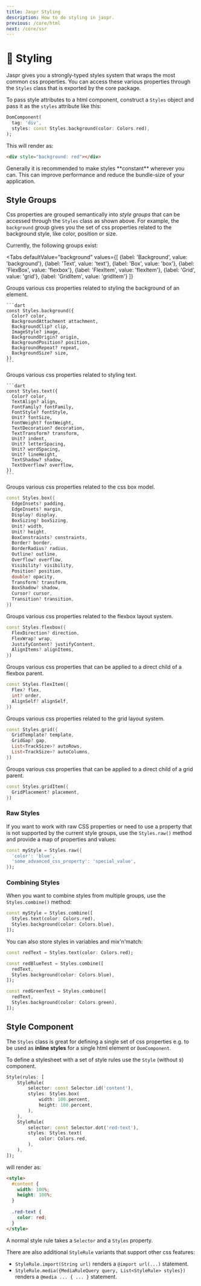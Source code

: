 ```yaml
---
title: Jaspr Styling
description: How to do styling in jaspr.
previous: /core/html
next: /core/ssr
---
```


# 🎨 Styling

Jaspr gives you a strongly-typed styles system that wraps the most common css properties. You can
access these various properties through the `Styles` class that is exported by the core package.

To pass style attributes to a html component, construct a `Styles` object and pass it as the `styles`
attribute like this:

```dart
DomComponent(
  tag: 'div',
  styles: const Styles.background(color: Colors.red),
);
```

This will render as:

```html
<div style="background: red"></div>
```

<Info>
Generally it is recommended to make styles **constant** wherever you can. This can improve performance 
and reduce the bundle-size of your application.
</Info>

## Style Groups

Css properties are grouped semantically into *style groups* that can be accessed through the `Styles` class as shown above.
For example, the `background` group gives you the set of css properties related to the background style, like color, position or size.

Currently, the following groups exist:

<Tabs defaultValue="background" values={[
        {label: 'Background', value: 'background'},
        {label: 'Text', value: 'text'},
        {label: 'Box', value: 'box'},
        {label: 'FlexBox', value: 'flexbox'},
        {label: 'FlexItem', value: 'flexItem'},
        {label: 'Grid', value: 'grid'},
        {label: 'GridItem', value: 'gridItem'}
    ]}
>
 <TabItem value="background">
    Groups various css properties related to styling the background of an element.

    ```dart
    const Styles.background({
      Color? color,
      BackgroundAttachment attachment,
      BackgroundClip? clip,
      ImageStyle? image,
      BackgroundOrigin? origin,
      BackgroundPosition? position,
      BackgroundRepeat? repeat,
      BackgroundSize? size,
    })
    ```
</TabItem>
<TabItem value="text">
    Groups various css properties related to styling text.
    
    ```dart
    const Styles.text({
      Color? color,
      TextAlign? align,
      FontFamily? fontFamily,
      FontStyle? fontStyle,
      Unit? fontSize,
      FontWeight? fontWeight,
      TextDecoration? decoration,
      TextTransform? transform,
      Unit? indent,
      Unit? letterSpacing,
      Unit? wordSpacing,
      Unit? lineHeight,
      TextShadow? shadow,
      TextOverflow? overflow,
    })
    ```
</TabItem>
<TabItem value="box">
    
Groups various css properties related to the css box model.

```dart
const Styles.box({
  EdgeInsets? padding,
  EdgeInsets? margin,
  Display? display,
  BoxSizing? boxSizing,
  Unit? width,
  Unit? height,
  BoxConstraints? constraints,
  Border? border,
  BorderRadius? radius,
  Outline? outline,
  Overflow? overflow,
  Visibility? visibility, 
  Position? position,
  double? opacity,
  Transform? transform,
  BoxShadow? shadow,
  Cursor? cursor,
  Transition? transition,
})
```

</TabItem>
<TabItem value="flexbox">

Groups various css properties related to the flexbox layout system.

```dart
const Styles.flexbox({
  FlexDirection? direction,
  FlexWrap? wrap,
  JustifyContent? justifyContent,
  AlignItems? alignItems,
})
```

</TabItem>
<TabItem value="flexItem">

Groups various css properties that can be applied to a direct child of a flexbox parent.

```dart
const Styles.flexItem({
  Flex? flex,
  int? order,
  AlignSelf? alignSelf,
})
```

</TabItem>
<TabItem value="grid">

Groups various css properties related to the grid layout system.

```dart
const Styles.grid({
  GridTemplate? template,
  GridGap? gap,
  List<TrackSize>? autoRows,
  List<TrackSize>? autoColumns,
})
```

</TabItem>
<TabItem value="gridItem">

Groups various css properties that can be applied to a direct child of a grid parent.

```dart
const Styles.gridItem({
  GridPlacement? placement,
})
```

</TabItem>
</Tabs>

### Raw Styles

If you want to work with raw CSS properties or need to use a property that is not supported by the 
current style groups, use the `Styles.raw()` method and provide a map of
properties and values:

```dart
const myStyle = Styles.raw({
  'color': 'blue',
  'some_advanced_css_property': 'special_value',
});
```

### Combining Styles

When you want to combine styles from multiple groups, use the `Styles.combine()` method:

```dart
const myStyle = Styles.combine([
  Styles.text(color: Colors.red),
  Styles.background(color: Colors.blue),
]);
```

You can also store styles in variables and mix'n'match:

```dart
const redText = Styles.text(color: Colors.red);

const redBlueTest = Styles.combine([
  redText,
  Styles.background(color: Colors.blue),
]);

const redGreenTest = Styles.combine([
  redText,
  Styles.background(color: Colors.green),
]);
```

## Style Component

The `Styles` class is great for defining a single set of css properties e.g. to be used as 
**inline styles** for a single html element or `DomComponent`.

To define a stylesheet with a set of style rules use the `Style` (without *s*) component.

```dart
Style(rules: [
    StyleRule(
        selector: const Selector.id('content'),
        styles: Styles.box(
            width: 100.percent,
            height: 100.percent,
        ),
    ),
    StyleRule(
        selector: const Selector.dot('red-text'),
        styles: Styles.text(
            color: Colors.red,
        ),
    ),
]);
```

will render as:

```html
<style>
  #content {
    width: 100%;
    height: 100%;
  }
    
  .red-text {
    color: red;
  }
</style>
```

A normal style rule takes a `Selector` and a `Styles` property.

There are also additional `StyleRule` variants that support other css features:

- `StyleRule.import(String url)` renders a `@import url(...)` statement.
- `StyleRule.media({MediaRuleQuery query, List<StyleRule> styles})` renders a `@media ... { ... }` statement.

